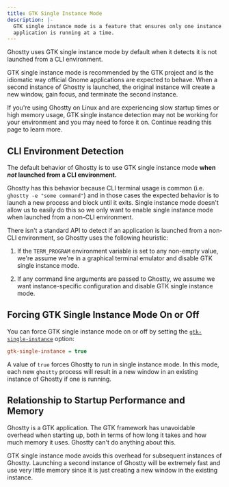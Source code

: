 ```yaml
---
title: GTK Single Instance Mode
description: |-
  GTK single instance mode is a feature that ensures only one instance of the
  application is running at a time.
---
```


Ghostty uses GTK single instance mode by default when it detects
it is not launched from a CLI environment.

GTK single instance mode is recommended by the GTK project and is
the idiomatic way official Gnome applications are expected to behave.
When a second instance of Ghostty is launched, the original
instance will create a new window, gain focus, and terminate the
second instance.

<Tip>
  If you're using Ghostty on Linux and are experiencing slow startup times or
  high memory usage, GTK single instance detection may not be working for your
  environment and you may need to force it on. Continue reading this page to
  learn more.
</Tip>

## CLI Environment Detection

The default behavior of Ghostty is to use GTK single instance mode
**when _not_ launched from a CLI environment.**

Ghostty has this behavior because CLI terminal usage is common
(i.e. `ghostty -e "some command"`) and in those cases the expected
behavior is to launch a new process and block until it exits.
Single instance mode doesn't allow us to easily do this so we only
want to enable single instance mode when launched from a non-CLI
environment.

There isn't a standard API to detect if an application is launched
from a non-CLI environment, so Ghostty uses the following heuristic:

1. If the `TERM_PROGRAM` environment variable is set to any non-empty
   value, we're assume we're in a graphical terminal emulator and disable
   GTK single instance mode.

2. If any command line arguments are passed to Ghostty, we assume we
   want instance-specific configuration and disable GTK single instance mode.

## Forcing GTK Single Instance Mode On or Off

You can force GTK single instance mode on or off by setting the
[`gtk-single-instance`](/docs/config/reference#gtk-single-instance) option:

```ini
gtk-single-instance = true
```

A value of `true` forces Ghostty to run in single instance mode.
In this mode, each new `ghostty` process will result in a new window
in an existing instance of Ghostty if one is running.

## Relationship to Startup Performance and Memory

Ghostty is a GTK application. The GTK framework has unavoidable
overhead when starting up, both in terms of how long it takes and
how much memory it uses. Ghostty can't do anything about this.

GTK single instance mode avoids this overhead for subsequent
instances of Ghostty. Launching a second instance of Ghostty
will be extremely fast and use very little memory since it is
just creating a new window in the existing instance.
